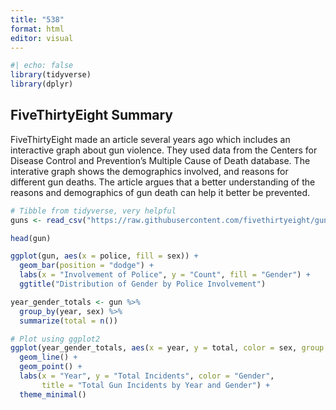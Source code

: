 ```yaml
---
title: "538"
format: html
editor: visual
---
```



```r
#| echo: false
library(tidyverse)
library(dplyr)
```

## FiveThirtyEight Summary

FiveThirtyEight made an article several years ago which includes an interactive graph about gun violence. They used data from  the Centers for Disease Control and Prevention’s Multiple Cause of Death database. The interative graph shows the demographics involved, and reasons for different gun deaths. The article argues that a better understanding of the reasons and demographics of gun death can help it better be prevented. 


```r

# Tibble from tidyverse, very helpful
guns <- read_csv("https://raw.githubusercontent.com/fivethirtyeight/guns-data/master/full_data.csv")


```

```r
head(gun)

ggplot(gun, aes(x = police, fill = sex)) +
  geom_bar(position = "dodge") +
  labs(x = "Involvement of Police", y = "Count", fill = "Gender") +
  ggtitle("Distribution of Gender by Police Involvement")
```
```r
year_gender_totals <- gun %>%
  group_by(year, sex) %>%
  summarize(total = n())

# Plot using ggplot2
ggplot(year_gender_totals, aes(x = year, y = total, color = sex, group = sex)) +
  geom_line() +
  geom_point() +
  labs(x = "Year", y = "Total Incidents", color = "Gender", 
       title = "Total Gun Incidents by Year and Gender") +
  theme_minimal()
```


